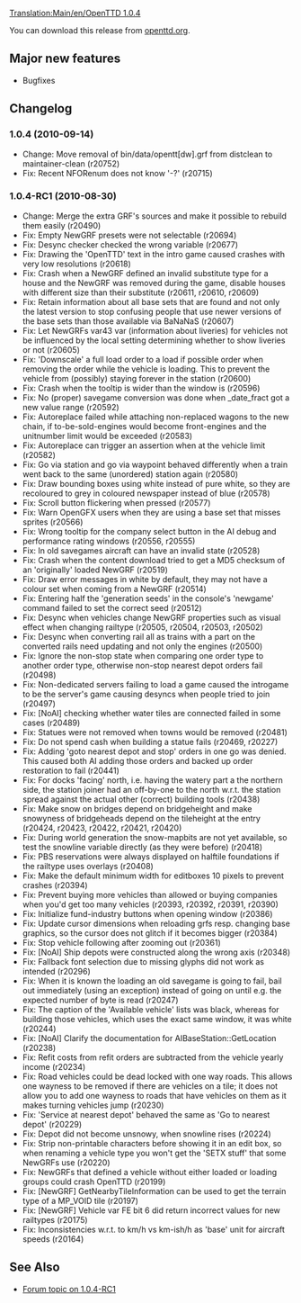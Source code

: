 [[Translation:Main/en/OpenTTD 1.0.4]]
{{en/OTTDVersions}}
{{en/Release|prev=OpenTTD 1.0.3|next=OpenTTD 1.0.5|date=2010-09-14}}

You can download this release from [http://www.openttd.org/en/download-stable/1.0.4 openttd.org].

==Major new features==

* Bugfixes

==Changelog==

===1.0.4 (2010-09-14)===

* Change: Move removal of bin/data/opentt[dw].grf from distclean to maintainer-clean (r20752)
* Fix: Recent NFORenum does not know '-?' (r20715)

===1.0.4-RC1 (2010-08-30)===

* Change: Merge the extra GRF's sources and make it possible to rebuild them easily (r20490)
* Fix: Empty NewGRF presets were not selectable {{en/Flyspray|4087}} (r20694)
* Fix: Desync checker checked the wrong variable (r20677)
* Fix: Drawing the 'OpenTTD' text in the intro game caused crashes with very low resolutions {{en/Flyspray|4081}} (r20618)
* Fix: Crash when a NewGRF defined an invalid substitute type for a house and the NewGRF was removed during the game, disable houses with different size than their substitute {{en/Flyspray|3702}} (r20611, r20610, r20609)
* Fix: Retain information about all base sets that are found and not only the latest version to stop confusing people that use newer versions of the base sets than those available via BaNaNaS (r20607)
* Fix: Let NewGRFs var43 var (information about liveries) for vehicles not be influenced by the local setting determining whether to show liveries or not {{en/Flyspray|4063}} (r20605)
* Fix: 'Downscale' a full load order to a load if possible order when removing the order while the vehicle is loading. This to prevent the vehicle from (possibly) staying forever in the station {{en/Flyspray|4075}} (r20600)
* Fix: Crash when the tooltip is wider than the window is {{en/Flyspray|4066}} (r20596)
* Fix: No (proper) savegame conversion was done when _date_fract got a new value range (r20592)
* Fix: Autoreplace failed while attaching non-replaced wagons to the new chain, if to-be-sold-engines would become front-engines and the unitnumber limit would be exceeded (r20583)
* Fix: Autoreplace can trigger an assertion when at the vehicle limit {{en/Flyspray|4044}} (r20582)
* Fix: Go via station and go via waypoint behaved differently when a train went back to the same (unordered) station again {{en/Flyspray|4039}} (r20580)
* Fix: Draw bounding boxes using white instead of pure white, so they are recoloured to grey in coloured newspaper instead of blue {{en/Flyspray|4051}} (r20578)
* Fix: Scroll button flickering when pressed {{en/Flyspray|4043}} (r20577)
* Fix: Warn OpenGFX users when they are using a base set that misses sprites (r20566)
* Fix: Wrong tooltip for the company select button in the AI debug and performance rating windows {{en/Flyspray|4053}} (r20556, r20555)
* Fix: In old savegames aircraft can have an invalid state (r20528)
* Fix: Crash when the content download tried to get a MD5 checksum of an 'originally' loaded NewGRF {{en/Flyspray|4038}} (r20519)
* Fix: Draw error messages in white by default, they may not have a colour set when coming from a NewGRF (r20514)
* Fix: Entering half the 'generation seeds' in the console's 'newgame' command failed to set the correct seed {{en/Flyspray|4036}} (r20512)
* Fix: Desync when vehicles change NewGRF properties such as visual effect when changing railtype {{en/Flyspray|3978}} (r20505, r20504, r20503, r20502)
* Fix: Desync when converting rail all as trains with a part on the converted rails need updating and not only the engines (r20500)
* Fix: Ignore the non-stop state when comparing one order type to another order type, otherwise non-stop nearest depot orders fail {{en/Flyspray|4030}} (r20498)
* Fix: Non-dedicated servers failing to load a game caused the introgame to be the server's game causing desyncs when people tried to join {{en/Flyspray|3960}} (r20497)
* Fix: [NoAI] checking whether water tiles are connected failed in some cases {{en/Flyspray|4031}} (r20489)
* Fix: Statues were not removed when towns would be removed (r20481)
* Fix: Do not spend cash when building a statue fails {{en/Flyspray|3985}} (r20469, r20227)
* Fix: Adding 'goto nearest depot and stop' orders in one go was denied. This caused both AI adding those orders and backed up order restoration to fail {{en/Flyspray|4024}} (r20441)
* Fix: For docks 'facing' north, i.e. having the watery part a the northern side, the station joiner had an off-by-one to the north w.r.t. the station spread against the actual other (correct) building tools {{en/Flyspray|4022}} (r20438)
* Fix: Make snow on bridges depend on bridgeheight and make snowyness of bridgeheads depend on the tileheight at the entry {{en/Flyspray|3947}} (r20424, r20423, r20422, r20421, r20420)
* Fix: During world generation the snow-mapbits are not yet available, so test the snowline variable directly (as they were before) {{en/Flyspray|4017}} (r20418)
* Fix: PBS reservations were always displayed on halftile foundations if the railtype uses overlays {{en/Flyspray|4013}} (r20408)
* Fix: Make the default minimum width for editboxes 10 pixels to prevent crashes {{en/Flyspray|4010}} (r20394)
* Fix: Prevent buying more vehicles than allowed or buying companies when you'd get too many vehicles {{en/Flyspray|3993}} (r20393, r20392, r20391, r20390)
* Fix: Initialize fund-industry buttons when opening window (r20386)
* Fix: Update cursor dimensions when reloading grfs resp. changing base graphics, so the cursor does not glitch if it becomes bigger (r20384)
* Fix: Stop vehicle following after zooming out {{en/Flyspray|3989}} (r20361)
* Fix: [NoAI] Ship depots were constructed along the wrong axis {{en/Flyspray|4004}} (r20348)
* Fix: Fallback font selection due to missing glyphs did not work as intended (r20296)
* Fix: When it is known the loading an old savegame is going to fail, bail out immediately (using an exception) instead of going on until e.g. the expected number of byte is read (r20247)
* Fix: The caption of the 'Available vehicle' lists was black, whereas for building those vehicles, which uses the exact same window, it was white (r20244)
* Fix: [NoAI] Clarify the documentation for AIBaseStation::GetLocation (r20238)
* Fix: Refit costs from refit orders are subtracted from the vehicle yearly income {{en/Flyspray|3988}} (r20234)
* Fix: Road vehicles could be dead locked with one way roads. This allows one wayness to be removed if there are vehicles on a tile; it does not allow you to add one wayness to roads that have vehicles on them as it makes turning vehicles jump {{en/Flyspray|3961}} (r20230)
* Fix: 'Service at nearest depot' behaved the same as 'Go to nearest depot' {{en/Flyspray|3986}} (r20229)
* Fix: Depot did not become unsnowy, when snowline rises {{en/Flyspray|3976}} (r20224)
* Fix: Strip non-printable characters before showing it in an edit box, so when renaming a vehicle type you won't get the 'SETX stuff' that some NewGRFs use {{en/Flyspray|3974}} (r20220)
* Fix: NewGRFs that defined a vehicle without either loaded or loading groups could crash OpenTTD {{en/Flyspray|3964}} (r20199)
* Fix: [NewGRF] GetNearbyTileInformation can be used to get the terrain type of a MP_VOID tile {{en/Flyspray|3963}} (r20197)
* Fix: [NewGRF] Vehicle var FE bit 6 did return incorrect values for new railtypes (r20175)
* Fix: Inconsistencies w.r.t. to km/h vs km-ish/h as 'base' unit for aircraft speeds {{en/Flyspray|3870}} (r20164)

== See Also ==
* [http://www.tt-forums.net/viewtopic.php?f=29&t=49880 Forum topic on 1.0.4-RC1]